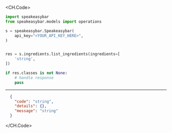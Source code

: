 
<CH.Code>
```python ListIngredients.py
import speakeasybar
from speakeasybar.models import operations

s = speakeasybar.Speakeasybar(
    api_key="<YOUR_API_KEY_HERE>",
)


res = s.ingredients.list_ingredients(ingredients=[
    'string',
])

if res.classes is not None:
    # handle response
    pass
```
---

```json Example Response
  {
    "code": "string",
    "details": {},
    "message": "string"
  }
```
</CH.Code>
